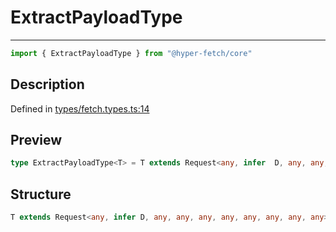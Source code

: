 

# ExtractPayloadType

<div class="api-docs__separator" data-reactroot="">

---

</div><div class="api-docs__import" data-reactroot="">

```ts
import { ExtractPayloadType } from "@hyper-fetch/core"
```

</div><div class="api-docs__section">

## Description

</div><div class="api-docs__description"><span class="api-docs__do-not-parse">



</span></div><p class="api-docs__definition">

Defined in [types/fetch.types.ts:14](https://github.com/BetterTyped/hyper-fetch/blob/cc329b91/packages/core/src/types/fetch.types.ts#L14)

</p><div class="api-docs__section">

## Preview

</div><div class="api-docs__preview type single">

```ts
type ExtractPayloadType<T> = T extends Request<any, infer  D, any, any, any, any, any, any, any, any> ? D : never;
```

</div><div class="api-docs__section">

## Structure

</div><div class="api-docs__returns">

```ts
T extends Request<any, infer D, any, any, any, any, any, any, any, any> ? D : never
```

</div>